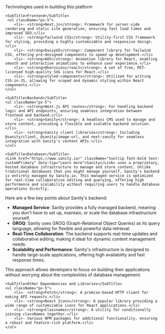 

<Body>
  <Title>Technology Stack</Title>
    <section>
        Technologies used in building this platform
    </section>


    <SubTitle>Frontend</SubTitle>
     <ul className="px-5">
        <li>- <strong>Next.js</strong>: Framework for server-side rendering and static site generation, ensuring fast load times and improved SEO.</li>
        <li>- <strong>Tailwind CSS</strong>: Utility-first CSS framework for styling, providing a highly customizable and responsive design.</li>
        <li>- <strong>DaisyUI</strong>: Component library for Tailwind CSS, offering pre-designed components to speed up development.</li>
        <li>- <strong>AOS</strong>: Animation library for React, enabling smooth and interactive animations to enhance user experience.</li>
        <li>- <strong>@heroicons/react</strong>: A set of free, MIT-licensed high-quality SVG icons for React.</li>
        <li>- <strong>styled-components</strong>: Utilized for writing CSS-in-JS, allowing for scoped and dynamic styling within React components.</li>
    </ul>

    <SubTitle>Backend</SubTitle>
    <ul className="px-5">
        <li>- <strong>Next.js API routes</strong>: For handling backend logic and API endpoints, ensuring seamless integration between frontend and backend.</li>
        <li>- <strong>Sanity</strong>: A headless CMS used to manage and store content, providing a flexible and scalable backend solution.</li>
        <li>- <strong>Sanity client libraries</strong>: Including @sanity/client, @sanity/image-url, and next-sanity for seamless integration with Sanity's content APIs.</li>
    </ul>

    <SubTitle>Database</SubTitle>
    <Link href="https://www.sanity.io/" className="tooltip font-bold text-customPrimary" data-tip="Learn more">Sanity</Link> uses a proprietary, hosted database infrastructure to manage and store content. Unlike traditional databases that you might manage yourself, Sanity's backend is entirely managed by Sanity.io. This managed service is optimized for real-time collaborative editing and querying, offering high performance and scalability without requiring users to handle database operations directly.

Here are a few key points about Sanity's backend:

- **Managed Service**: Sanity provides a fully managed backend, meaning you don't have to set up, maintain, or scale the database infrastructure yourself.
- **GROQ**: Sanity uses GROQ (Graph-Relational Object Queries) as its query language, allowing for flexible and powerful data retrieval.
- **Real-Time Collaboration**: The backend supports real-time updates and collaborative editing, making it ideal for dynamic content management needs.
- **Scalability and Performance**: Sanity's infrastructure is designed to handle large-scale applications, offering high availability and fast response times.

This approach allows developers to focus on building their applications without worrying about the complexities of database management.
  

    <SubTitle>Other Dependencies and Libraries</SubTitle>
    <ul className="px-5">
        <li>- <strong>Fetch</strong>: A promise-based HTTP client for making API requests.</li>
        <li>- <strong>React Icons</strong>: A popular library providing a wide range of customizable icons for React applications.</li>
        <li>- <strong>Classnames</strong>: A utility for conditionally joining classNames together.</li>
        <li>- Various NPM packages for additional functionality, ensuring a robust and feature-rich platform.</li>
    </ul>

</Body>